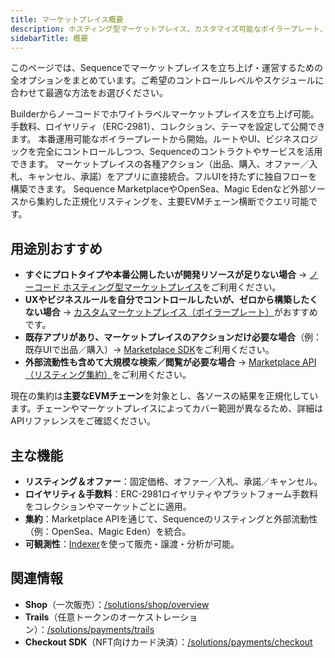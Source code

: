 ```yaml
---
title: マーケットプレイス概要
description: ホスティング型マーケットプレイス、カスタマイズ可能なボイラープレート、Marketplace SDK、Sequence MarketplaceやOpenSea・Magic Edenのリスティングを集約するMarketplace APIから選択できます。
sidebarTitle: 概要
---
```


このページでは、Sequenceでマーケットプレイスを立ち上げ・運営するための全オプションをまとめています。ご希望のコントロールレベルやスケジュールに合わせて最適な方法をお選びください。

<CardGroup>
  <Card title="ノーコード ホスティング型マーケットプレイス" href="/solutions/payments/marketplace/hosted">
    Builderからノーコードでホワイトラベルマーケットプレイスを立ち上げ可能。手数料、ロイヤリティ（ERC-2981）、コレクション、テーマを設定して公開できます。
  </Card>

  <Card title="カスタムマーケットプレイス（ボイラープレート）" href="/solutions/payments/marketplace/custom">
    本番運用可能なボイラープレートから開始。ルートやUI、ビジネスロジックを完全にコントロールしつつ、Sequenceのコントラクトやサービスを活用できます。
  </Card>

  <Card title="Marketplace SDK" href="/sdk/web/marketplace">
    マーケットプレイスの各種アクション（出品、購入、オファー／入札、キャンセル、承諾）をアプリに直接統合。フルUIを持たずに独自フローを構築できます。
  </Card>

  <Card title="Marketplace API（リスティング集約）" href="/api/marketplace">
    Sequence MarketplaceやOpenSea、Magic Edenなど外部ソースから集約した正規化リスティングを、主要EVMチェーン横断でクエリ可能です。
  </Card>
</CardGroup>

## 用途別おすすめ

- **すぐにプロトタイプや本番公開したいが開発リソースが足りない場合** → <a href="/solutions/payments/marketplace/hosted">ノーコード ホスティング型マーケットプレイス</a>をご利用ください。
- **UXやビジネスルールを自分でコントロールしたいが、ゼロから構築したくない場合** → <a href="/solutions/payments/marketplace/custom">カスタムマーケットプレイス（ボイラープレート）</a>がおすすめです。
- **既存アプリがあり、マーケットプレイスのアクションだけ必要な場合**（例：既存UIで出品／購入）→ <a href="/sdk/web/marketplace">Marketplace SDK</a>をご利用ください。
- **外部流動性も含めて大規模な検索／閲覧が必要な場合** → <a href="/api/marketplace">Marketplace API（リスティング集約）</a>をご利用ください。

<Info>
  現在の集約は<strong>主要なEVMチェーン</strong>を対象とし、各ソースの結果を正規化しています。チェーンやマーケットプレイスによってカバー範囲が異なるため、詳細はAPIリファレンスをご確認ください。
</Info>

## 主な機能

- <strong>リスティング＆オファー</strong>：固定価格、オファー／入札、承諾／キャンセル。
- <strong>ロイヤリティ＆手数料</strong>：ERC-2981ロイヤリティやプラットフォーム手数料をコレクションやマーケットごとに適用。
- <strong>集約</strong>：Marketplace APIを通じて、Sequenceのリスティングと外部流動性（例：OpenSea、Magic Eden）を統合。
- <strong>可観測性</strong>：<a href="/solutions/indexer/overview">Indexer</a>を使って販売・譲渡・分析が可能。

## 関連情報

- <strong>Shop</strong>（一次販売）：<a href="/solutions/shop/overview">/solutions/shop/overview</a>
- <strong>Trails</strong>（任意トークンのオーケストレーション）：<a href="/solutions/payments/trails">/solutions/payments/trails</a>
- <strong>Checkout SDK</strong>（NFT向けカード決済）：<a href="/solutions/payments/checkout">/solutions/payments/checkout</a>